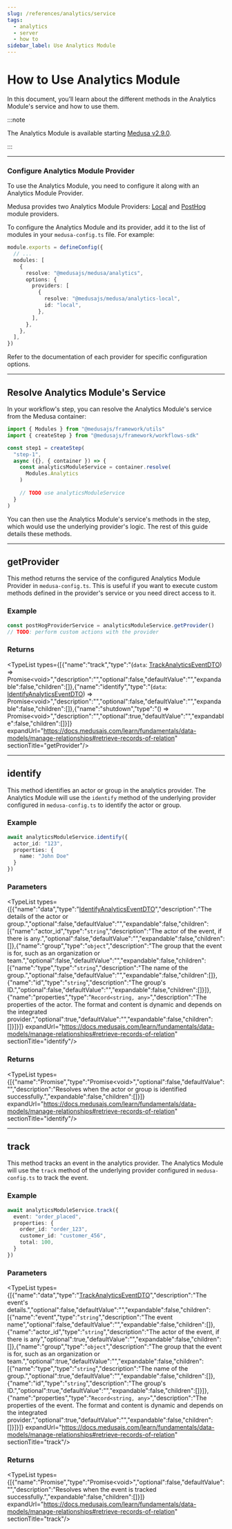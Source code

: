 ```yaml
---
slug: /references/analytics/service
tags:
  - analytics
  - server
  - how to
sidebar_label: Use Analytics Module
---
```



# How to Use Analytics Module

In this document, you’ll learn about the different methods in the Analytics Module's service and how to use them.
    
:::note

The Analytics Module is available starting [Medusa v2.9.0](https://github.com/medusajs/medusa/releases/tag/v2.9.0).

:::

---

### Configure Analytics Module Provider
      
To use the Analytics Module, you need to configure it along with an Analytics Module Provider.

Medusa provides two Analytics Module Providers: [Local](/infrastructure-modules/analytics/local) and [PostHog](/infrastructure-modules/analytics/posthog) module providers.

To configure the Analytics Module and its provider, add it to the list of modules in your `medusa-config.ts` file. For example:

```ts title="medusa-config.ts"
module.exports = defineConfig({
  // ...
  modules: [
    {
      resolve: "@medusajs/medusa/analytics",
      options: {
        providers: [
          {
            resolve: "@medusajs/medusa/analytics-local",
            id: "local",
          },
        ],
      },
    },
  ],
})
```

Refer to the documentation of each provider for specific configuration options.

---

## Resolve Analytics Module's Service

In your workflow's step, you can resolve the Analytics Module's service from the Medusa container:

```ts
import { Modules } from "@medusajs/framework/utils"
import { createStep } from "@medusajs/framework/workflows-sdk"

const step1 = createStep(
  "step-1",
  async ({}, { container }) => {
    const analyticsModuleService = container.resolve(
      Modules.Analytics
    )
    
    // TODO use analyticsModuleService
  } 
)
```

You can then use the Analytics Module's service's methods in the step, which would use the underlying provider's logic. The rest of this guide details these methods.

---

## getProvider

This method returns the service of the configured Analytics Module Provider in `medusa-config.ts`. This is useful
if you want to execute custom methods defined in the provider's service or you need direct access to it.

### Example

```ts
const postHogProviderService = analyticsModuleService.getProvider()
// TODO: perform custom actions with the provider
```

### Returns

<TypeList types={[{"name":"track","type":"(`data`: [TrackAnalyticsEventDTO](../../../types/interfaces/types.TrackAnalyticsEventDTO/page.mdx)) => Promise&#60;void&#62;","description":"","optional":false,"defaultValue":"","expandable":false,"children":[]},{"name":"identify","type":"(`data`: [IdentifyAnalyticsEventDTO](../../../types/types/types.IdentifyAnalyticsEventDTO/page.mdx)) => Promise&#60;void&#62;","description":"","optional":false,"defaultValue":"","expandable":false,"children":[]},{"name":"shutdown","type":"() => Promise&#60;void&#62;","description":"","optional":true,"defaultValue":"","expandable":false,"children":[]}]} expandUrl="https://docs.medusajs.com/learn/fundamentals/data-models/manage-relationships#retrieve-records-of-relation" sectionTitle="getProvider"/>

___

## identify

This method identifies an actor or group in the analytics provider. The Analytics Module
will use the `identify` method of the underlying provider configured in `medusa-config.ts` to identify the actor or group.

### Example

```ts
await analyticsModuleService.identify({
  actor_id: "123",
  properties: {
    name: "John Doe"
  }
})
```

### Parameters

<TypeList types={[{"name":"data","type":"[IdentifyAnalyticsEventDTO](../../../types/types/types.IdentifyAnalyticsEventDTO/page.mdx)","description":"The details of the actor or group.","optional":false,"defaultValue":"","expandable":false,"children":[{"name":"actor_id","type":"`string`","description":"The actor of the event, if there is any.","optional":false,"defaultValue":"","expandable":false,"children":[]},{"name":"group","type":"`object`","description":"The group that the event is for, such as an organization or team.","optional":false,"defaultValue":"","expandable":false,"children":[{"name":"type","type":"`string`","description":"The name of the group.","optional":false,"defaultValue":"","expandable":false,"children":[]},{"name":"id","type":"`string`","description":"The group's ID.","optional":false,"defaultValue":"","expandable":false,"children":[]}]},{"name":"properties","type":"`Record<string, any>`","description":"The properties of the actor. The format and content is dynamic and depends on the integrated provider.","optional":true,"defaultValue":"","expandable":false,"children":[]}]}]} expandUrl="https://docs.medusajs.com/learn/fundamentals/data-models/manage-relationships#retrieve-records-of-relation" sectionTitle="identify"/>

### Returns

<TypeList types={[{"name":"Promise","type":"Promise&#60;void&#62;","optional":false,"defaultValue":"","description":"Resolves when the actor or group is identified successfully.","expandable":false,"children":[]}]} expandUrl="https://docs.medusajs.com/learn/fundamentals/data-models/manage-relationships#retrieve-records-of-relation" sectionTitle="identify"/>

___

## track

This method tracks an event in the analytics provider. The Analytics Module
will use the `track` method of the underlying provider configured in `medusa-config.ts` to track the event.

### Example

```ts
await analyticsModuleService.track({
  event: "order_placed",
  properties: {
    order_id: "order_123",
    customer_id: "customer_456",
    total: 100,
  }
})
```

### Parameters

<TypeList types={[{"name":"data","type":"[TrackAnalyticsEventDTO](../../../types/interfaces/types.TrackAnalyticsEventDTO/page.mdx)","description":"The event's details.","optional":false,"defaultValue":"","expandable":false,"children":[{"name":"event","type":"`string`","description":"The event name","optional":false,"defaultValue":"","expandable":false,"children":[]},{"name":"actor_id","type":"`string`","description":"The actor of the event, if there is any","optional":true,"defaultValue":"","expandable":false,"children":[]},{"name":"group","type":"`object`","description":"The group that the event is for, such as an organization or team.","optional":true,"defaultValue":"","expandable":false,"children":[{"name":"type","type":"`string`","description":"The name of the group.","optional":true,"defaultValue":"","expandable":false,"children":[]},{"name":"id","type":"`string`","description":"The group's ID.","optional":true,"defaultValue":"","expandable":false,"children":[]}]},{"name":"properties","type":"`Record<string, any>`","description":"The properties of the event. The format and content is dynamic and depends on the integrated provider.","optional":true,"defaultValue":"","expandable":false,"children":[]}]}]} expandUrl="https://docs.medusajs.com/learn/fundamentals/data-models/manage-relationships#retrieve-records-of-relation" sectionTitle="track"/>

### Returns

<TypeList types={[{"name":"Promise","type":"Promise&#60;void&#62;","optional":false,"defaultValue":"","description":"Resolves when the event is tracked successfully.","expandable":false,"children":[]}]} expandUrl="https://docs.medusajs.com/learn/fundamentals/data-models/manage-relationships#retrieve-records-of-relation" sectionTitle="track"/>
